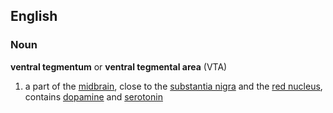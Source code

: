 ==English== {{wikipedia}}
=== Noun ===
'''ventral tegmentum''' or '''ventral tegmental area''' (VTA)
# a part of the [[midbrain]], close to the [[substantia nigra]] and the [[red nucleus]], contains [[dopamine]] and [[serotonin]]